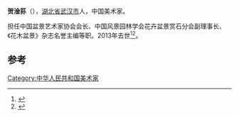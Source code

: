 '''贺淦荪'''（{{bd|1924年||2013年|9月6日|catIdx=He}}），[[湖北省|湖北省]][[武汉市|武汉市]]人，中国美术家。

担任中国盆景艺术家协会会长、中国风景园林学会花卉盆景赏石分会副理事长、《花木盆景》杂志名誉主编等职。2013年去世<ref>{{cite journal|author=刘少红|title=一代宗师贺淦荪先生与世长辞|journal=《花木盆景(盆景赏石)》|year=2013年|issue=10期|url=http://www.cnki.com.cn/Article/CJFDTotal-HMPS201310003.htm|accessdate=2015-01-18|archive-date=2016-03-04|archive-url=https://web.archive.org/web/20160304113943/http://www.cnki.com.cn/Article/CJFDTotal-HMPS201310003.htm|dead-url=no}}</ref><ref>{{cite news|title=中国盆景艺术大师冯连生来常献艺|url=http://changde.cdyee.com/content/2015-01/10/content_664268.htm|accessdate=2015-01-18|newspaper=常德日报|archive-date=2015-01-18|archive-url=https://web.archive.org/web/20150118143041/http://changde.cdyee.com/content/2015-01/10/content_664268.htm|dead-url=no}}</ref>。

==参考==
{{reflist}}

[[Category:中华人民共和国美术家|Category:中华人民共和国美术家]]